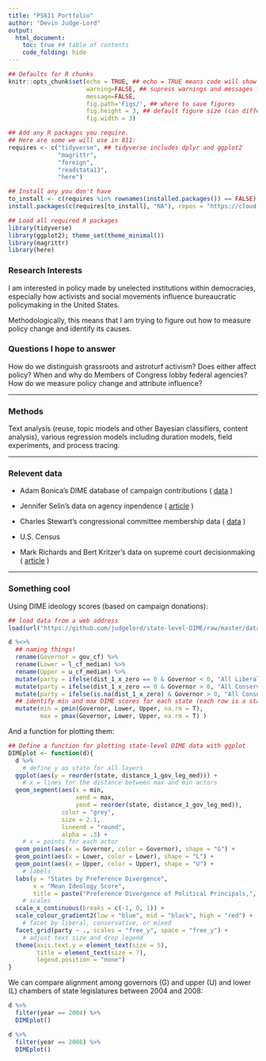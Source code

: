 ```yaml
---
title: "PS811 Portfolio"
author: "Devin Judge-Lord"
output:
  html_document: 
    toc: true ## table of contents
    code_folding: hide
---
```

```r
## Defaults for R chunks
knitr::opts_chunk$set(echo = TRUE, ## echo = TRUE means code will show
                      warning=FALSE, ## supress warnings and messages from R
                      message=FALSE,
                      fig.path='Figs/', ## where to save figures
                      fig.height = 3, ## default figure size (can differ in each chunk)
                      fig.width = 3)

## Add any R packages you require. 
## Here are some we will use in 811:
requires <- c("tidyverse", ## tidyverse includes dplyr and ggplot2
              "magrittr",
              "foreign",
              "readstata13",
              "here")

## Install any you don't have
to_install <- c(requires %in% rownames(installed.packages()) == FALSE)
install.packages(c(requires[to_install], "NA"), repos = "https://cloud.r-project.org/" )

## Load all required R packages
library(tidyverse)
library(ggplot2); theme_set(theme_minimal())
library(magrittr)
library(here)
```
<!-- The above header sets everything up. -->





<!-- Replace the below with bit about you. -->
### Research Interests
I am interested in policy made by unelected institutions within democracies, especially how activists and social movements influence bureaucratic policymaking in the United States.

Methodologically, this means that I am trying to figure out how to measure policy change and identify its causes.

### Questions I hope to answer
How do we distinguish grassroots and astroturf activism? Does either affect policy? When and why do Members of Congress lobby federal agencies? How do we measure policy change and attribute influence?

---

### Methods
Text analysis (reuse, topic models and other Bayesian classifiers, content analysis), various regression models including duration models, field experiments, and process tracing.

---

### Relevent data

- Adam Bonica's DIME database of campaign contributions ( [data](https://data.stanford.edu/dime_) )

- Jennifer Selin's data on agency inpendence ( [article](https://onlinelibrary.wiley.com/doi/abs/10.1111/ajps.12161) )

- Charles Stewart's congressional committee membership data ( [data](http://web.mit.edu/17.251/www/data_page.html) )

- U.S. Census

- Mark Richards and Bert Kritzer's data on supreme court decisionmaking ( [article](https://www.cambridge.org/core/journals/american-political-science-review/article/jurisprudential-regimes-in-supreme-court-decision-making/E6367C1260F08FBD798DE09992E56534) ) 

---

### Something cool

Using DIME ideology scores (based on campaign donations):

```r
## load data from a web address
load(url("https://github.com/judgelord/state-level-DIME/raw/master/data/BonicaStateLevel.Rdata"))

d %<>%
  ## naming things! 
  rename(Governor = gov_cf) %>% 
  rename(Lower = l_cf_median) %>% 
  rename(Upper = u_cf_median) %>%
  mutate(party = ifelse(dist_1_x_zero == 0 & Governor < 0, "All Liberal", "Mixed")) %>% 
  mutate(party = ifelse(dist_1_x_zero == 0 & Governor > 0, "All Conservative", party)) %>%
  mutate(party = ifelse(is.na(dist_1_x_zero) & Governor > 0, "All Conservative", party)) %>%
  ## identify min and max DIME scores for each state (each row is a state)
  mutate(min = pmin(Governor, Lower, Upper, na.rm = T), 
         max = pmax(Governor, Lower, Upper, na.rm = T) )
```

And a function for plotting them:
```r
## Define a function for plotting state-level DIME data with ggplot
DIMEplot <- function(d){ 
  d %>%
    # define y as state for all layers
  ggplot(aes(y = reorder(state, distance_1_gov_leg_med))) +
    # x = lines for the distance between max and min actors
  geom_segment(aes(x = min, 
                   xend = max, 
                   yend = reorder(state, distance_1_gov_leg_med)), 
               color = "grey", 
               size = 2.1, 
               lineend = "round", 
               alpha = .3) + 
    # x = points for each actor
  geom_point(aes(x = Governor, color = Governor), shape = "G") + 
  geom_point(aes(x = Lower, color = Lower), shape = "L") + 
  geom_point(aes(x = Upper, color = Upper), shape = "U") + 
    # labels 
  labs(y = "States by Preference Divergence", 
       x = "Mean Ideology Score", 
       title = paste("Preference Divergence of Political Principals,", unique(d$year) ), color = "") +
    # scales
  scale_x_continuous(breaks = c(-1, 0, 1)) + 
  scale_colour_gradient2(low = "blue", mid = "black", high = "red") +
    # facet by liberal, conservative, or mixed
  facet_grid(party ~ ., scales = "free_y", space = "free_y") + 
    # adjust text size and drop legend
  theme(axis.text.y = element_text(size = 5), 
        title = element_text(size = 7), 
        legend.position = "none") 
}

```   

We can compare alignment among governors (G) and upper (U) and lower (L) chambers of state legislatures between 2004 and 2008:
```r
d %>% 
  filter(year == 2004) %>% 
  DIMEplot()

d %>% 
  filter(year == 2008) %>%
  DIMEplot()
```     



